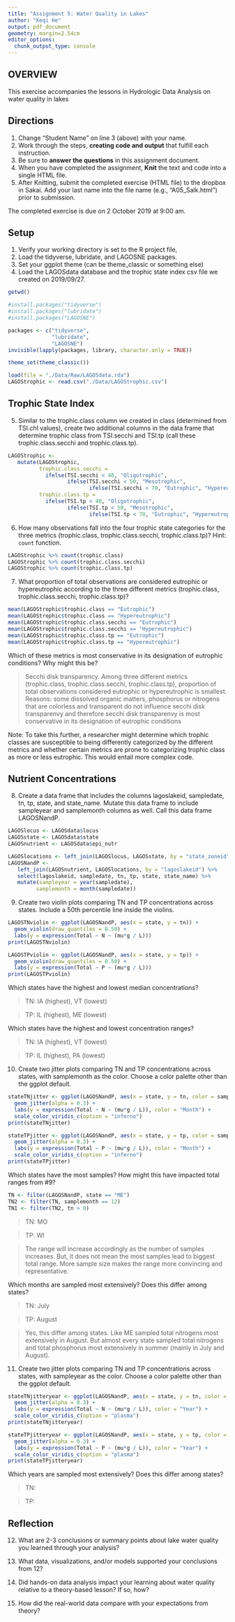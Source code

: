 ```yaml
---
title: "Assignment 5: Water Quality in Lakes"
author: "Keqi He"
output: pdf_document
geometry: margin=2.54cm
editor_options: 
  chunk_output_type: console
---
```


## OVERVIEW

This exercise accompanies the lessons in Hydrologic Data Analysis on water quality in lakes

## Directions
1. Change "Student Name" on line 3 (above) with your name.
3. Work through the steps, **creating code and output** that fulfill each instruction.
4. Be sure to **answer the questions** in this assignment document.
6. When you have completed the assignment, **Knit** the text and code into a single HTML file.
8. After Knitting, submit the completed exercise (HTML file) to the dropbox in Sakai. Add your last name into the file name (e.g., "A05_Salk.html") prior to submission.

The completed exercise is due on 2 October 2019 at 9:00 am.

## Setup

1. Verify your working directory is set to the R project file, 
2. Load the tidyverse, lubridate, and LAGOSNE packages. 
3. Set your ggplot theme (can be theme_classic or something else)
4. Load the LAGOSdata database and the trophic state index csv file we created on 2019/09/27.

```r
getwd()

#install.packages("tidyverse")
#install.packages("lubridate")
#install.packages("LAGOSNE")

packages <- c("tidyverse", 
              "lubridate", 
              "LAGOSNE")
invisible(lapply(packages, library, character.only = TRUE))

theme_set(theme_classic())

load(file = "./Data/Raw/LAGOSdata.rda")
LAGOStrophic <- read.csv("./Data/LAGOStrophic.csv")
```

## Trophic State Index

5. Similar to the trophic.class column we created in class (determined from TSI.chl values), create two additional columns in the data frame that determine trophic class from TSI.secchi and TSI.tp (call these trophic.class.secchi and trophic.class.tp). 

```r
LAGOStrophic <-
   mutate(LAGOStrophic, 
          trophic.class.secchi = 
            ifelse(TSI.secchi < 40, "Oligotrophic", 
                   ifelse(TSI.secchi < 50, "Mesotrophic",
                          ifelse(TSI.secchi < 70, "Eutrophic", "Hypereutrophic"))),
          trophic.class.tp = 
            ifelse(TSI.tp < 40, "Oligotrophic", 
                   ifelse(TSI.tp < 50, "Mesotrophic",
                          ifelse(TSI.tp < 70, "Eutrophic", "Hypereutrophic"))))
```


6. How many observations fall into the four trophic state categories for the three metrics (trophic.class, trophic.class.secchi, trophic.class.tp)? Hint: `count` function.

```r
LAGOStrophic %>% count(trophic.class)
LAGOStrophic %>% count(trophic.class.secchi)
LAGOStrophic %>% count(trophic.class.tp)
```

7. What proportion of total observations are considered eutrophic or hypereutrophic according to the three different metrics (trophic.class, trophic.class.secchi, trophic.class.tp)?

```r
mean(LAGOStrophic$trophic.class == "Eutrophic")
mean(LAGOStrophic$trophic.class == "Hypereutrophic")
mean(LAGOStrophic$trophic.class.secchi == "Eutrophic")
mean(LAGOStrophic$trophic.class.secchi == "Hypereutrophic")
mean(LAGOStrophic$trophic.class.tp == "Eutrophic")
mean(LAGOStrophic$trophic.class.tp == "Hypereutrophic")
```

Which of these metrics is most conservative in its designation of eutrophic conditions? Why might this be?

>  Secchi disk transparency. Among three different metrics (trophic.class, trophic.class.secchi, trophic.class.tp), proportion of total observations considered eutrophic or hypereutrophic is smallest. Reasons: some dissolved organic matters, phosphorus or nitrogens that are colorless and transparent do not influence secchi disk transparenvy and therefore secchi disk transparenvy is most conservative in its designation of eutrophic conditions

Note: To take this further, a researcher might determine which trophic classes are susceptible to being differently categorized by the different metrics and whether certain metrics are prone to categorizing trophic class as more or less eutrophic. This would entail more complex code.

## Nutrient Concentrations

8. Create a data frame that includes the columns lagoslakeid, sampledate, tn, tp, state, and state_name. Mutate this data frame to include sampleyear and samplemonth columns as well. Call this data frame LAGOSNandP. 

```r
LAGOSlocus <- LAGOSdata$locus
LAGOSstate <- LAGOSdata$state
LAGOSnutrient <- LAGOSdata$epi_nutr

LAGOSlocations <- left_join(LAGOSlocus, LAGOSstate, by = "state_zoneid") 
LAGOSNandP <-
   left_join(LAGOSnutrient, LAGOSlocations, by = "lagoslakeid") %>%
   select(lagoslakeid, sampledate, tn, tp, state, state_name) %>%
   mutate(sampleyear = year(sampledate), 
         samplemonth = month(sampledate))
```

9. Create two violin plots comparing TN and TP concentrations across states. Include a 50th percentile line inside the violins.
```r
LAGOSTNviolin <- ggplot(LAGOSNandP, aes(x = state, y = tn)) +
  geom_violin(draw_quantiles = 0.50) +
  labs(y = expression(Total ~ N ~ (mu*g / L)))
print(LAGOSTNviolin)

LAGOSTPviolin <- ggplot(LAGOSNandP, aes(x = state, y = tp)) +
  geom_violin(draw_quantiles = 0.50) +
  labs(y = expression(Total ~ P ~ (mu*g / L)))
print(LAGOSTPviolin)
```

Which states have the highest and lowest median concentrations?

> TN: IA (highest), VT (lowest)

> TP: IL (highest), ME (lowest)

Which states have the highest and lowest concentration ranges?

> TN: IA (highest), VT (lowest)

> TP: IL (highest), PA (lowest)

10. Create two jitter plots comparing TN and TP concentrations across states, with samplemonth as the color. Choose a color palette other than the ggplot default.

```r
stateTNjitter <- ggplot(LAGOSNandP, aes(x = state, y = tn, color = samplemonth)) +
  geom_jitter(alpha = 0.3) +
  labs(y = expression(Total ~ N ~ (mu*g / L)), color = "Month") +
  scale_color_viridis_c(option = "inferno")
print(stateTNjitter)

stateTPjitter <- ggplot(LAGOSNandP, aes(x = state, y = tp, color = samplemonth)) +
  geom_jitter(alpha = 0.3) +
  labs(y = expression(Total ~ P ~ (mu*g / L)), color = "Month") +
  scale_color_viridis_c(option = "inferno")
print(stateTPjitter)
```

Which states have the most samples? How might this have impacted total ranges from #9?
```r
TN <- filter(LAGOSNandP, state == "ME")
TN2 <- filter(TN, samplemonth == 12)
TN1 <- filter(TN2, tn > 0)
```

> TN: MO

> TP: WI

> The range will increase accordingly as the number of samples increases. But, it does not mean the most samples lead to biggest total range. More sample size makes the range more convincing and representative.

Which months are sampled most extensively? Does this differ among states?

> TN: July

> TP: August

> Yes, this differ among states. Like ME sampled total nitrogens most extensively in August. But almost every state sampled total nitrogens and total phosphorus most extensively in summer (mainly in July and August).

11. Create two jitter plots comparing TN and TP concentrations across states, with sampleyear as the color. Choose a color palette other than the ggplot default.

```r
stateTNjitteryear <- ggplot(LAGOSNandP, aes(x = state, y = tn, color = sampleyear)) +
  geom_jitter(alpha = 0.3) +
  labs(y = expression(Total ~ N ~ (mu*g / L)), color = "Year") +
  scale_color_viridis_c(option = "plasma")
print(stateTNjitteryear)

stateTPjitteryear <- ggplot(LAGOSNandP, aes(x = state, y = tp, color = sampleyear)) +
  geom_jitter(alpha = 0.3) +
  labs(y = expression(Total ~ P ~ (mu*g / L)), color = "Year") +
  scale_color_viridis_c(option = "plasma")
print(stateTPjitteryear)
```


Which years are sampled most extensively? Does this differ among states?

> TN:

> TP: 

## Reflection
12. What are 2-3 conclusions or summary points about lake water quality you learned through your analysis?

>

13. What data, visualizations, and/or models supported your conclusions from 12?

> 

14. Did hands-on data analysis impact your learning about water quality relative to a theory-based lesson? If so, how?

>

15.	How did the real-world data compare with your expectations from theory?

>
